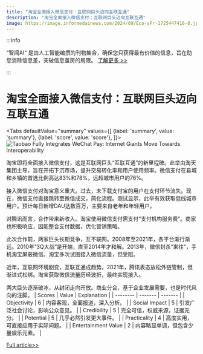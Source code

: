 ```yaml
---
title: "淘宝全面接入微信支付：互联网巨头迈向互联互通"
description: "淘宝全面接入微信支付：互联网巨头迈向互联互通"
image: https://image.informedainews.com/2024/09/Eco-sFr-1725447416-0.jpg
---
```



:::info

“智闻AI“ 是由人工智能编撰的刊物集合，确保您只获得最有价值的信息，旨在助您消除信息差，突破信息茧房的局限。  [了解更多 >>](/)

:::

# 淘宝全面接入微信支付：互联网巨头迈向互联互通


<Tabs
	defaultValue="summary"
	values={[
	{label: 'summary', value: 'summary'},
	{label: 'score', value: 'score'},
]}>
<TabItem value="summary">
<img
  src="https://image.informedainews.com/2024/09/Eco-sFr-1725447416-0.jpg"
  alt="Taobao Fully Integrates WeChat Pay: Internet Giants Move Towards Interoperability"
/>



淘宝即将全面接入微信支付，这是互联网巨头“互联互通”的新里程碑。此举由淘天集团主导，旨在开拓下沉市场，提升交易转化率和用户使用频率。微信支付在县城和乡镇的首选比例高达83%和78%，远超城市用户的76%。

接入微信支付对淘宝意义重大。过去，未下载支付宝的用户在支付环节流失。现在，微信支付直接跳转至微信成交，简化流程。测试显示，此举有效获取低线城市用户。预计每日新增DAU达数百万，主要来自老年和年轻用户。

对腾讯而言，合作带来新收入。淘宝使用微信支付需支付“支付机构服务费”。商家也积极响应，因能整合支付数据，优化营销策略。

此次合作前，两家巨头长期竞争，互不联网。2008年至2021年，各平台渐行渐远。2010年“3Q大战”是开端，直至2014年才和解。2013年，微信封杀“来往”，手机淘宝屏蔽微信。淘宝多次试图接入微信流量，但受阻。

近年，互联网环境剧变，互联互通成趋势。2021年，腾讯表态放松外链管制，但渐进式松绑。淘宝获取微信流量历经波折，最终实现接入。

两大巨头逐渐破冰，从封闭走向开放。商业分合，基于企业发展需要，也是时代风向的注脚。
</TabItem>
<TabItem value="score">
	| Scores     | Value   | Explanation |
	| -------- | ------- | ------- |
	| Objectivity  | 6    | 内容客观，全面报道，深入分析。    |
	| Social Impact | 5     | 引发广泛社会讨论，影响公众意见。    |
	| Credibility    | 5    | 完全可信，权威来源，证据充分。    |
	| Potential    | 5    | 几乎必然引发更大事件。    |
	| Practicality    | 4    | 高度实用，可直接应用于实际问题。    |
	| Entertainment Value    | 2    | 内容略显单调，但包含少量娱乐元素。    |
</TabItem>
</Tabs>

[Full article>>](https://www.36kr.com/p/2931064434072453)
